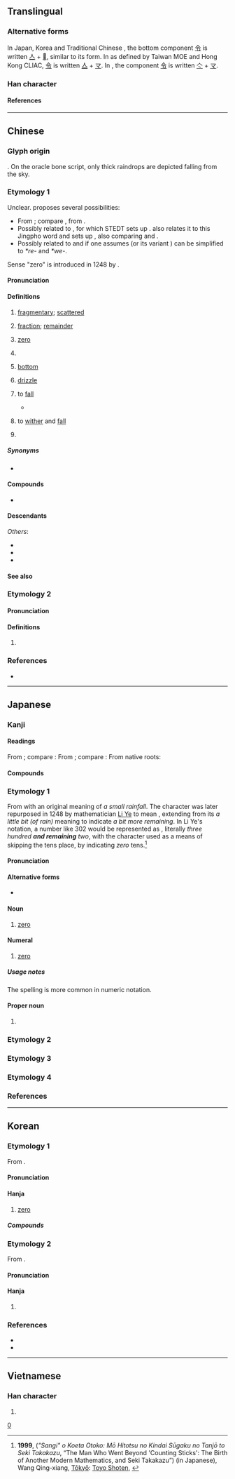 {{also|〇|𩆖}}
{{character info}}
{{character info|0xf9b2}}

{{commonscat}}
==Translingual==
{{CJKV-forms|零|零|零|零}}
{{stroke order|strokes=13}}
{{stroke order|type=animate}}

===Alternative forms===
In Japan, Korea and Traditional Chinese {{w|jiu zixing}}, the bottom component [[令]] is written [[亼]] + [[𰆊]], similar to its {{w|Kangxi dictionary}} form. In {{w|traditional Chinese}} as defined by Taiwan MOE and Hong Kong CLIAC, [[令]] is written [[亼]] + [[マ]]. In {{w|simplified Chinese}}, the component [[令]] is written [[亽]] + [[マ]].

===Han character===
{{Han char|rn=173|rad=雨|as=05|sn=13|four=10307|canj=MBOII|ids=⿱[[雨|⻗]][[令]]}}

====References====
{{Han ref|kx=1372.100|dkj=42242|dj=1880.050|hdz=64061.010|uh=96F6}}
{{Han ref|uh=F9B2}}

----

==Chinese==
{{zh-forms|ss=⿱⿻丅⿱冖⿰丶丶令|alt=𠏡,𡈍,𤅫,𥥋,𮖿,𩂙,霗,𩃞,𩅶,𩆖,𩆼,⿳⻗人𰆊}}

===Glyph origin===
{{Han etym}}
{{Han compound|雨|t1=rain|令|ls=psc|c1=s|c2=p}}. On the oracle bone script, only thick raindrops are depicted falling from the sky.

===Etymology 1===
Unclear. {{zh-ref|Schuessler (2007)}} proposes several possibilities:
* From {{der|zh|aav}}; compare {{cog|km|ភ្លៀង||rain}}, from {{cog|mkh-pro|*(p)liɲ ~ *(p)liəɲ ~ (p)liiɲ||sky, rain}}.
* Possibly related to {{cog|kac|marang||rain}}, for which STEDT sets up {{inh|zh|sit-pro|*m/s-raŋ||rain}}. {{zh-ref|Starostin}} also relates it to this Jingpho word and sets up {{inh|zh|sit-pro||*rēŋ|to drop}}, also comparing {{cog|bo|སྤྲིན||cloud}} and {{cog|my|ရည်||liquid; juice}}.
* Possibly related to {{och-l|隕|to drop}} and {{och-l|霣|to rain; to fall down like rain}} if one assumes {{inh|zh|sit-pro|*r/s/g-wa||water; rain}} (or its variant {{m|sit-pro||*rwe-}}) can be simplified to ''*re-'' and ''*we-''.

Sense "zero" is introduced in 1248 by {{coinage|zh|Li Ye|nat=Chinese|occ=mathematician|w=Li Ye (mathematician)|notext=1|nobycat=y}}.

====Pronunciation====
{{zh-pron
|m=líng
|m-s=nin2
|dg=лин1
|c=ling4,leng4,leng4-2
|c_note=ling4 - literary; leng4, leng4-2 - vernacular (small remaining quantity)
|c-t=len3,liang3,liang3*
|c-t_note=len3 - literary; liang3, liang3* - vernacular (small remaining quantity)
|g=lin4/liang4
|g_note=lin4 - literary; liang4 - vernacular
|h=pfs=làng;gd=lang2
|j=ling1
|mb=lâing
|md=lìng
|mn=ml,jj,ct,tw:lêng/ml,jj,ct,tw:lân
|mn_note=lêng - literary; lân - vernacular (“fragmentary”)
|mn-t=lêng5/lang5
|mn-t_note=lêng5 - literary; lang5 - vernacular (“fragmentary”)
|w=3lin
|x=lin2
|mc=2+3
|oc=1,2+3
|ma=y
|cat=v,n,num,pn
}}

====Definitions====
{{zh-hanzi}}

# [[fragmentary]]; [[scattered]]
#: {{zh-x|零星|fragmentary}}
# [[fraction]]; [[remainder]]
# {{senseid|zh|Q204}} [[zero]] {{defdate|from 1248}}
#: {{zh-x|一 減 一 等於 零。|One minus one equals '''zero'''.}}
#: {{zh-x|三 點 零 五 分|three '''oh''' five}}
#: {{zh-x|七 百 零 三|seven hundred and three}}
#: {{zh-x|二-零-零-一 年|year 2'''00'''1}}
#: {{zh-x|從 零 開始|Start from scratch}}
#: {{zh-alt-inline|〇}}
#: {{zh-hyper|實數|有理數|整數}}
#: {{zh-cot|正數|負數}}
# {{lb|zh|Cantonese|Hakka|Min Bei|Min Dong}} {{n-g|Used after a number or a classifier to express a small remaining quantity.}}
#: {{zh-x|廿 零{leng4} 蚊|twenty-'''something''' dollars|C}}
#: {{zh-x|分 零{leng4} 兩 分鐘|one to two minutes|C}}
#: {{zh-x|七十 零{leng4-2}|seventy-'''something'''|C}}
# {{lb|zh|gay slang}} [[bottom]]
#: {{zh-alt-inline|0}}
# {{lb|zh|obsolete}} [[drizzle]]
# {{lb|zh|of precipitation or tears}} to [[fall]]
#: {{zh-x|感激涕零|grateful to tears}}
#* {{zh-x|念 彼 共 人，涕 零 如 雨。|I think of those [at court] in their offices,<br>And my tears '''flow down''' like rain.|ref=Shijing}}
# {{lb|zh|of plants or flowers}} to [[wither]] and [[fall]]
#: {{zh-x|凋零|to wither and fall}}
# {{surname|zh}}

=====Synonyms=====
* {{see derivation subpage|Drizzle, fall, fragmentary}}

====Compounds====
* {{see derivation subpage|Drizzle, fall, fragmentary}}

====Descendants====
{{CJKV||れい|령|linh}}
''Others'':
* {{desc|pcc|lingz|bor=1}}
* {{desc|khb|ᦟᦲᧃᧉ|bor=1}}
* {{desc|za|lingz|bor=1}}

====See also====
{{Chinese-numbers}}

===Etymology 2===

====Pronunciation====
{{zh-pron
|m=lián
|c=lin4
|mc=1
|oc=n,1
|cat=
}}

====Definitions====
{{zh-hanzi}}

# {{zh-only|先零||西零}}

===References===
* {{R:yue:Hanzi}}

{{zh-cat|Beginning|LGBT|Zero}}

{{cln|zh|cardinal numbers|numeral symbols|numerals}}

----

==Japanese==
{{cardinalbox|ja||0|1||一}}

===Kanji===
{{ja-kanji|grade=c|rs=雨05}}

====Readings====
From {{der|ja|ltc|-}} {{ltc-l|零|id=2}}; compare {{cog|cmn|零|tr=líng}}:
{{ja-readings
|goon=りょう<りやう
|kanon=れい
}}
From {{der|ja|ltc|-}} {{ltc-l|零|id=1}}; compare {{cog|cmn|零|tr=lián}}:
{{ja-readings
|goon=れん
|kanon=れん
}}
From native {{w|Japanese_language|Japanese}} roots:
{{ja-readings
|kun=あ-ゆ, あ-える, あ-えす, あ-やす, お-ちる, こぼ-す, こぼ-る, こぼ-れる, しずく-<しづく-, ゼロ-
}}

====Compounds====
{{col2-u|ja
|{{ja-r|零%雨|れい%う}}
|{{ja-r|零%下|れい%か}}: [[sub-zero]]
|{{ja-r|零%砕|れい%さい}}
|{{ja-r|零%細|れい%さい}}
|{{ja-r|零%散|れい%さん}}
|{{ja-r|零%星|れい%せい}}
|{{ja-r|零%戦|^れい%せん}}
|{{ja-r|零%楮|れい%ちょ}}
|{{ja-r|零%凋|れい%ちょう}}
|{{ja-r|零%丁|れい%てい}} ({{ja-r|令%丁|れい%てい|rom=-}})
|{{ja-r|零%点|れい%てん}}
|{{ja-r|零%度|れい%ど}}
|{{ja-r|零%敗|れい%はい}}
|{{ja-r|零%廃|れい%はい}}
|{{ja-r|零%買|れい%ばい}}
|{{ja-r|零%売|れい%ばい}}
|{{ja-r|零%封|れい%ふう}}
|{{ja-r|零%墨|れい%ぼく}}
|{{ja-r|零%本|れい%ほん}}
|{{ja-r|零%余|れい%よ}}
|{{ja-r|零%落|れい%らく}}
|{{ja-r|零%乱|れい%らん}}
|{{ja-r|零%涙|れい%るい}}
|{{ja-r|零%露|れい%ろ}}
|{{ja-r|零%戦|^ゼロ%せん}}
|{{ja-r|零%和|ゼロ%わ}}: [[zero-sum]]
|{{ja-r|先%零|^せん%れん}}
}}

===Etymology 1===
{{ja-kanjitab|yomi=kanon|れい}}
From {{der|ja|ltc|sort=れい|-}} {{ltc-l|零|id=2}} with an original meaning of ''a small rainfall''. The character was later repurposed in 1248 by mathematician [[w:Li Ye (mathematician)|Li Ye]] to mean {{m|en|zero}}, extending from its ''a little bit (of rain)'' meaning to indicate ''a bit more remaining''. In Li Ye's notation, a number like 302 would be represented as {{m|zh|三}}{{m|zh|百}}{{m|zh|零}}{{m|zh|二}}, literally ''three hundred '''and remaining''' two'', with the {{m|zh|零}} character used as a means of skipping the tens place, by indicating ''zero'' tens.<ref>'''1999''', {{lang|ja|「算木」を超えた男: もう一つの近代数学の誕生と関孝和}} (''"Sangi" o Koeta Otoko: Mō Hitotsu no Kindai Sūgaku no Tanjō to Seki Takakazu'', “The Man Who Went Beyond 'Counting Sticks': The Birth of Another Modern Mathematics, and Seki Takakazu”) (in Japanese), Wang Qing-xiang, [[w:Tokyo|Tōkyō]]: [https://web.archive.org/web/20071025052930/http://www.toyoshoten.co.jp/ Toyo Shoten], {{ISBN|4-88595-226-3}}</ref>

====Pronunciation====
{{ja-pron|yomi=kanon|れい|acc=1|acc_ref=DJR}}

====Alternative forms====
* {{ja-l|〇}}

====Noun====
{{ja-noun|れい}}

# [[zero]]

====Numeral====
{{ja-pos|numeral|れい}}

# [[zero]]

=====Usage notes=====
The {{ja-l|〇}} spelling is more common in numeric notation.

====Proper noun====
{{ja-pos|proper|れい}}

# {{given name|ja|sort=れい|male}}

===Etymology 2===
{{ja-kanjitab|yomi=k|こぼ|o1=し}}
{{ja-see|零し}}

===Etymology 3===
{{ja-kanjitab|yomi=k|こぼ|o1=れ}}
{{ja-see|零れ}}

===Etymology 4===
{{ja-kanjitab|yomi=k|ぜろ|ateji=y}}
{{ja-see|ゼロ}}

===References===
<references/>

{{japanese number}}

[[Category:Japanese numeral symbols|0]]

----

==Korean==

===Etymology 1===
From {{der|ko|ltc|sort=령|-}} {{ltc-l|零|id=2+3}}.

====Pronunciation====
{{ko-hanja-pron|령|영}}

====Hanja====
{{ko-hanja-search}}
{{ko-hanja|떨어지다|떨어질|령||영}}

# [[zero]]

=====Compounds=====
{{col2-u|ko
|{{ko-l|零簡|영간}}
|{{ko-l|零絹|영견}}
|{{ko-l|零絹殘墨|영견잔묵}}
|{{ko-l|零度|영도}}
|{{ko-l|零落|영락}}
|{{ko-l|零落掃地|영락소지}}
|{{ko-l|零靈碎碎|영령쇄쇄}}
|{{ko-l|零零碎碎|영령쇄쇄}}
|{{ko-l|零零瑣瑣|영령쇄쇄}}
|{{ko-l|零露|영로}}
|{{ko-l|零淚|영루}}
|{{ko-l|靈買|영매}}
|{{ko-l|靈賣|영매}}
|{{ko-l|零賣所|영매소}}
|{{ko-l|零墨|영묵}}
|{{ko-l|零本|영본}}
|{{ko-l|零散|영산}}
|{{ko-l|零上|영상}}
|{{ko-l|零羨|영선}}
|{{ko-l|零星|영성}}
|{{ko-l|零細|영세}}
|{{ko-l|零碎|영쇄}}
|{{ko-l|零瑣|영쇄}}
|{{ko-l|零時|영시}}
|{{ko-l|零餘|영여}}
|{{ko-l|零染|영염}}
|{{ko-l|零雨|영우}}
|{{ko-l|零元|영원}}
|{{ko-l|零殘|영잔}}
|{{ko-l|零在|영재}}
|{{ko-l|零賊|영적}}
|{{ko-l|零錢|영전}}
|{{ko-l|零點|영점}}
|{{ko-l|零丁|영정}}
|{{ko-l|零丁孤苦|영정고고}}
|{{ko-l|零濟|영제}}
|{{ko-l|零凋|영조}}
|{{ko-l|零糶|영조}}
|{{ko-l|零條|영조}}
|{{ko-l|零則必虧|영즉필휴}}
|{{ko-l|零替|영체}}
|{{ko-l|零墜|영추}}
|{{ko-l|零縮|영축}}
|{{ko-l|零唾|영타}}
|{{ko-l|零下|영하}}
|{{ko-l|零歇|영헐}}
|{{ko-l|孤苦零丁|고고영정}}
|{{ko-l|斷簡零墨|단간영묵}}
|{{ko-l|自零|자령}}
|{{ko-l|丁零|정령}}
|{{ko-l|凋零|조령}}
|{{ko-l|七零八落|칠령팔락}}
|{{ko-l|飄零|표령}}
}}

===Etymology 2===
From {{der|ko|ltc|sort=련|-}} {{ltc-l|零|id=1}}.

====Pronunciation====
{{ko-hanja-pron|련|연}}

====Hanja====
{{ko-hanja-search}}
{{ko-hanja|[[종족]] [[이름]]|련||연}}

# {{rfdef|ko|sort=련}}

===References===
* {{R:hanjadoc|13787}}
* {{R:zonmal|38646}}

----

==Vietnamese==

===Han character===
{{vi-readings|readings=lênh,linh,rinh|rs=雨05}}

# {{rfdef|vi|sort=雨05}}